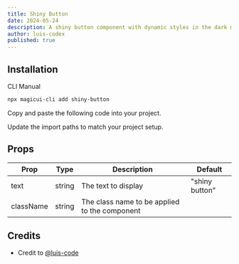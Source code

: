 ```yaml
---
title: Shiny Button
date: 2024-05-24
description: A shiny button component with dynamic styles in the dark mode or light mode.
author: luis-codex
published: true
---
```


<ComponentPreview name="shiny-button-demo" />

## Installation

<Tabs defaultValue="cli">

<TabsList>
  <TabsTrigger value="cli">CLI</TabsTrigger>
  <TabsTrigger value="manual">Manual</TabsTrigger>
</TabsList>
<TabsContent value="cli">

```bash
npx magicui-cli add shiny-button
```

</TabsContent>

<TabsContent value="manual">

<Steps>

<Step>Copy and paste the following code into your project.</Step>

<ComponentSource name="shiny-button" />

<Step>Update the import paths to match your project setup.</Step>

</Steps>

</TabsContent>

</Tabs>

## Props

| Prop      | Type   | Description                                   | Default        |
| --------- | ------ | --------------------------------------------- | -------------- |
| text      | string | The text to display                           | "shiny button" |
| className | string | The class name to be applied to the component |                |

## Credits

- Credit to [@luis-code](https://luis-code.vercel.app/)
